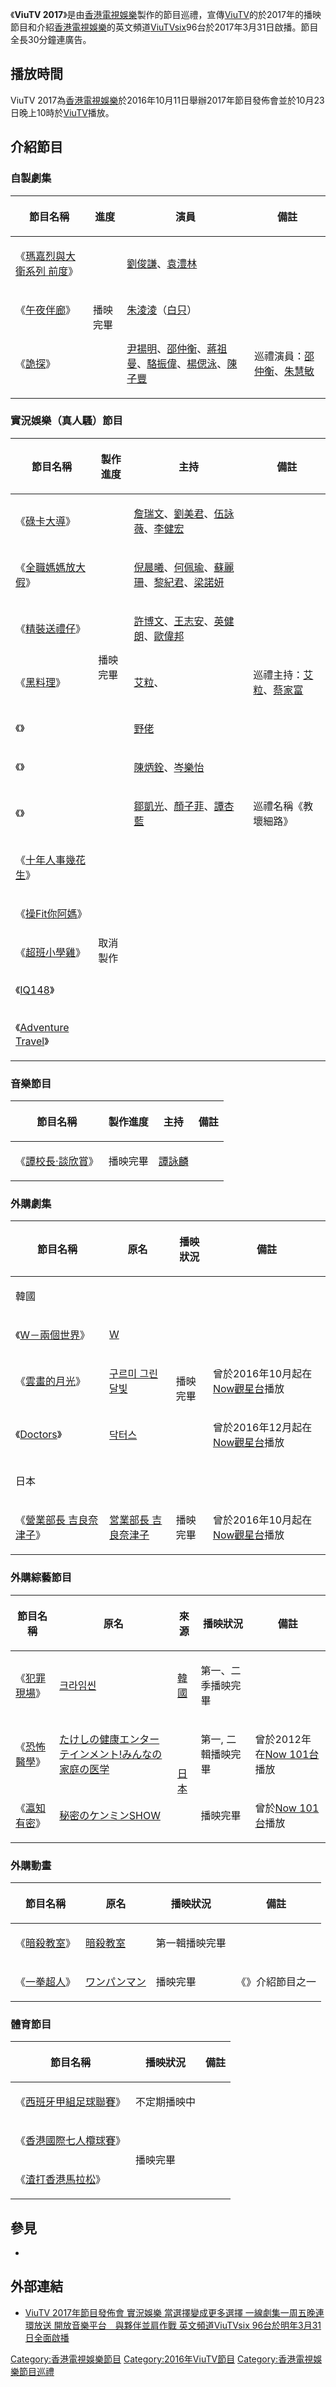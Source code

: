 {{电视节目信息框
| show_name = ViuTV 2017
| genre = 節目巡禮
| format = 
| director = 
| starring = [[火火|火火]]、[[英健朗|英健朗]]
| country = {{HKG}}
| language = [[粵語|粵語]]
| subtitle = 繁體中文
| runtime = 30分鐘（連廣告）
| first_aired = 2016年10月23日
| last_aired =
| supervising_producer = 
| company = [[香港電視娛樂|香港電視娛樂]]
| network = [[ViuTV|ViuTV]]
| picture_format = [[高清電視|高清電視]] [[1080i|1080i]]
}}

《'''ViuTV 2017'''》是由[[香港電視娛樂|香港電視娛樂]]製作的節目巡禮，宣傳[[ViuTV|ViuTV]]的於2017年的播映節目和介紹[[香港電視娛樂|香港電視娛樂]]的英文頻道[[ViuTVsix|ViuTVsix]]96台於2017年3月31日啟播。節目全長30分鐘連廣告。

== 播放時間 ==
ViuTV 2017為[[香港電視娛樂|香港電視娛樂]]於2016年10月11日舉辦2017年節目發佈會並於10月23日晚上10時於[[ViuTV|ViuTV]]播放。

==介紹節目==
=== 自製劇集 ===
{|class=wikitable
!節目名稱!!進度!!演員!!備註
|-
|《[[瑪嘉烈與大衛系列_前度|瑪嘉烈與大衛系列 前度]]》||rowspan=3|播映完畢||[[劉俊謙_(香港)|劉俊謙]]、[[袁澧林|袁澧林]] ||
|-
|《[[午夜伴廊|午夜伴廊]]》||[[朱淩淩|朱淩淩]]（[[白只|白只]]） ||
|-
|《[[詭探|詭探]]》||[[尹揚明|尹揚明]]、[[邵仲衡|邵仲衡]]、[[蔣祖曼|蔣祖曼]]、[[駱振偉|駱振偉]]、[[楊偲泳|楊偲泳]]、[[陳子豐|陳子豐]] ||巡禮演員：[[邵仲衡|邵仲衡]]、[[朱慧敏|朱慧敏]]
|}

=== 實況娛樂（真人騷）節目 ===
{|class=wikitable
!節目名稱!!製作進度!!主持!!備註
|-
|《[[碌卡大導|碌卡大導]]》||rowspan=7|播映完畢||[[詹瑞文|詹瑞文]]、[[劉美君|劉美君]]、[[伍詠薇|伍詠薇]]、[[李健宏|李健宏]] ||
|-
|《[[全職媽媽放大假|全職媽媽放大假]]》||[[倪晨曦|倪晨曦]]、[[何佩瑜|何佩瑜]]、[[蘇麗珊|蘇麗珊]]、[[黎紀君|黎紀君]]、[[梁諾妍|梁諾妍]]||
|-
|《[[精裝送禮仔|精裝送禮仔]]》||[[許博文|許博文]]、[[王志安_(香港)|王志安]]、[[英健朗|英健朗]]、[[歐偉邦|歐偉邦]]||
|-
|《[[黑料理|黑料理]]》|| [[艾粒|艾粒]]、{{tsl|yue|徐蒝}}||巡禮主持：[[艾粒|艾粒]]、[[蔡家富|蔡家富]]
|-
|《{{link-yue|手作Low Gear}}》||[[野佬|野佬]]||
|-
|《{{link-yue|突擊旅行團}}》||[[陳炳銓|陳炳銓]]、[[岑樂怡|岑樂怡]]||
|-
|《{{link-yue|細路玩大咗}}》||[[鄒凱光|鄒凱光]]、[[顏子菲|顏子菲]]、[[譚杏藍|譚杏藍]]||巡禮名稱《教壞細路》
|-
|《[[十年人事幾花生|十年人事幾花生]]》||rowspan=5|取消製作|| ||
|-
|《[[操Fit你阿媽|操Fit你阿媽]]》|| ||
|-
|《[[超班小學雞|超班小學雞]]》|| ||
|-
|《[[IQ148|IQ148]]》|| ||
|-
|《[[Adventure_Travel|Adventure Travel]]》|| ||
|}

=== 音樂節目 ===
{|class=wikitable
!節目名稱!!製作進度!!主持!!備註
|-
|《[[譚校長·談欣賞|譚校長·談欣賞]]》||播映完畢 ||[[譚詠麟|譚詠麟]] ||
|}

=== 外購劇集 ===
{|class=wikitable
!節目名稱!!原名!!播映狀況!!備註
|-
!colspan=5 style="text-align:left"|韓國
|-
|《[[W－兩個世界|W－兩個世界]]》||[[W－兩個世界|W]]||rowspan=3|播映完畢||
|-
|《[[雲畫的月光|雲畫的月光]]》||[[雲畫的月光|구르미 그린 달빛]]||曾於2016年10月起在[[Now觀星台|Now觀星台]]播放
|- 
|《[[Doctors|Doctors]]》||[[Doctors|닥터스]]||曾於2016年12月起在[[Now觀星台|Now觀星台]]播放
|-
!colspan=5 style="text-align:left"|日本
|-
|《[[營業部長_吉良奈津子|營業部長 吉良奈津子]]》||[[營業部長_吉良奈津子|営業部長 吉良奈津子]]||播映完畢||曾於2016年10月起在[[Now觀星台|Now觀星台]]播放
|}

=== 外購綜藝節目 ===
{|class=wikitable
!節目名稱!!原名!!來源!!播映狀況!!備註
|-
|《[[Crime_Scene_犯罪現場|犯罪現場]]》||[[Crime_Scene_犯罪現場|크라임씬]]|| [[韓國|韓國]] ||第一、二季播映完畢||
|-
|《[[恐怖醫學|恐怖醫學]]》||[[恐怖醫學_(2010年)|たけしの健康エンターテインメント!みんなの家庭の医学]]||rowspan="2"| [[日本|日本]] ||第一, 二輯播映完畢||曾於2012年在[[Now_101台|Now 101台]]播放
|-
|《[[日本大國民|瀛知有密]]》||[[日本大國民|秘密のケンミンSHOW]]||播映完畢||曾於[[Now_101台|Now 101台]]播放
|}

=== 外購動畫 ===
{|class=wikitable
!節目名稱!!原名!!播映狀況!!備註
|-
|《[[暗殺教室|暗殺教室]]》||[[暗殺教室|暗殺教室]]||第一輯播映完畢||
|-
|《[[一拳超人|一拳超人]]》||[[一拳超人|ワンパンマン]]||播映完畢||《{{link-yue|We I U}}》介紹節目之一
|}

=== 體育節目 ===
{|class=wikitable
!節目名稱!!播映狀況!!備註
|-
|《[[西班牙甲組足球聯賽|西班牙甲組足球聯賽]]》||不定期播映中||
|-
|《[[香港國際七人欖球賽|香港國際七人欖球賽]]》||rowspan=2|播映完畢||
|-
|《[[渣打香港馬拉松|渣打香港馬拉松]]》||
|}

== 參見 ==
*{{link-yue|We I U}}

== 外部連結 ==
* [http://viu.tv/news/ViuTV-2017nin-jit-muk-faat-bo-wooi--sat-fong-yue-lok--dong-suen-jaak-bin-sing-gang-doh-suen-jaak--yat-sin-kek-jaap-yat-jau-ng-maan-lin-waan-fong-sung--hoi-fong-yam-lok-ping-toi-%E3%80%80yue-boon-bing-gin-jok-jin--ying-man-pan-do-ViuTVsix-96toi-yue-ming-nin-3yuet-31yat-chuen-min-kai-boh ViuTV 2017年節目發佈會 實況娛樂 當選擇變成更多選擇 一線劇集一周五晚連環放送 開放音樂平台　與夥伴並肩作戰 英文頻道ViuTVsix 96台於明年3月31日全面啟播] {{Wayback|url=http://viu.tv/news/ViuTV-2017nin-jit-muk-faat-bo-wooi--sat-fong-yue-lok--dong-suen-jaak-bin-sing-gang-doh-suen-jaak--yat-sin-kek-jaap-yat-jau-ng-maan-lin-waan-fong-sung--hoi-fong-yam-lok-ping-toi-%E3%80%80yue-boon-bing-gin-jok-jin--ying-man-pan-do-ViuTVsix-96toi-yue-ming-nin-3yuet-31yat-chuen-min-kai-boh |date=20200924181812 }}
{{ViuTV節目列表索引}}
[[Category:香港電視娛樂節目|Category:香港電視娛樂節目]]
[[Category:2016年ViuTV節目|Category:2016年ViuTV節目]]
[[Category:香港電視娛樂節目巡禮|Category:香港電視娛樂節目巡禮]]